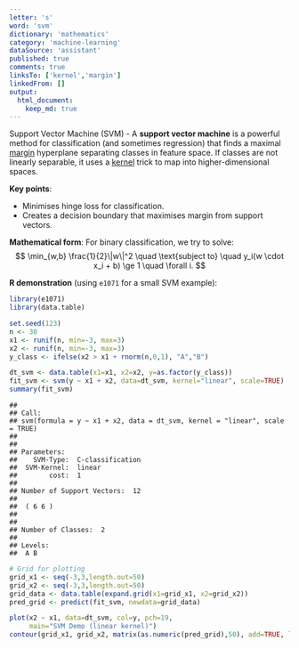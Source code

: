 ```yaml
---
letter: 's'
word: 'svm'
dictionary: 'mathematics'
category: 'machine-learning'
dataSource: 'assistant'
published: true
comments: true
linksTo: ['kernel','margin']
linkedFrom: []
output:
  html_document:
    keep_md: true
---
```




<a id="svm">Support Vector Machine (SVM)</a> - A **support vector machine** is a powerful method for classification (and sometimes regression) that finds a maximal [margin](#margin) hyperplane separating classes in feature space. If classes are not linearly separable, it uses a [kernel](#kernel) trick to map into higher-dimensional spaces.

**Key points**:
- Minimises hinge loss for classification.
- Creates a decision boundary that maximises margin from support vectors.

**Mathematical form**:
For binary classification, we try to solve:
$$
\min_{w,b} \frac{1}{2}\|w\|^2 \quad \text{subject to} \quad y_i(w \cdot x_i + b) \ge 1 \quad \forall i.
$$

**R demonstration** (using `e1071` for a small SVM example):


``` r
library(e1071)
library(data.table)

set.seed(123)
n <- 30
x1 <- runif(n, min=-3, max=3)
x2 <- runif(n, min=-3, max=3)
y_class <- ifelse(x2 > x1 + rnorm(n,0,1), "A","B")

dt_svm <- data.table(x1=x1, x2=x2, y=as.factor(y_class))
fit_svm <- svm(y ~ x1 + x2, data=dt_svm, kernel="linear", scale=TRUE)
summary(fit_svm)
```

```
## 
## Call:
## svm(formula = y ~ x1 + x2, data = dt_svm, kernel = "linear", scale = TRUE)
## 
## 
## Parameters:
##    SVM-Type:  C-classification 
##  SVM-Kernel:  linear 
##        cost:  1 
## 
## Number of Support Vectors:  12
## 
##  ( 6 6 )
## 
## 
## Number of Classes:  2 
## 
## Levels: 
##  A B
```

``` r
# Grid for plotting
grid_x1 <- seq(-3,3,length.out=50)
grid_x2 <- seq(-3,3,length.out=50)
grid_data <- data.table(expand.grid(x1=grid_x1, x2=grid_x2))
pred_grid <- predict(fit_svm, newdata=grid_data)

plot(x2 ~ x1, data=dt_svm, col=y, pch=19,
     main="SVM Demo (linear kernel)")
contour(grid_x1, grid_x2, matrix(as.numeric(pred_grid),50), add=TRUE, levels=c(1.5))
```

<Figure src="/dictionaries/mathematics/mathematics_machine-learning_s_svm_files/unnamed-chunk-1-1.png">
	
</Figure>
